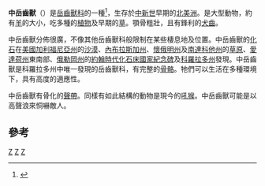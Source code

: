 {{noteTA
|1=zh-hans:中岳齿兽;zh-hant:中岳齒獸
}}
{{Automatic taxobox
| taxon = Mesoreodon
| authority = Scott, 1893
| image = Mesoreodonskull.jpg
| fossil_range = 早[[中新世|中新世]]
| status = fossil
| type_species = †''Mesoreodon chelonyx''
| subdivision_ranks = [[種|種]]
| subdivision =
* ''M. chelonyx''
* ''M. floridensis''
* ''M. minor''
}}

'''中岳齒獸'''（{{lang|la|''Mesoreodon''}}）是[[岳齒獸科|岳齒獸科]]的一種<ref name=stevens>{{Cite book en|author=M. S. Stevens and J. B. Stevens|year=1996|chapter=Merycoidodontinae and Miniochoerinae|editor=D. R. Prothero and R. J. Emry (eds.)|title=The terrestrial Eocene-Oligocene transition in North America|pages=498-573}}</ref>，生存於[[中新世|中新世]]早期的[[北美洲|北美洲]]。是大型動物，約有[[羊|羊]]的大小，吃多種的[[植物|植物]]及早期的[[草|草]]。顎骨粗壯，且有鋒利的[[犬齒|犬齒]]。

中岳齒獸分佈很廣，不像其他岳齒獸科般限制在某些棲息地及位置。中岳齒獸的[[化石|化石]]在[[美國|美國]][[加利福尼亞州|加利福尼亞州]]的[[沙漠|沙漠]]、[[內布拉斯加州|內布拉斯加州]]、[[懷俄明州|懷俄明州]]及[[南達科他州|南達科他州]]的[[草原|草原]]、[[愛達荷州|愛達荷州]]東南部、[[俄勒岡州|俄勒岡州]]的[[約翰時代化石床國家紀念碑|約翰時代化石床國家紀念碑]]及[[科羅拉多州|科羅拉多州]]發現。中岳齒獸是科羅拉多州中唯一發現的岳齒獸科，有完整的[[骨骼|骨骼]]。牠們可以生活在多種環境下，具有高度的適應性。

中岳齒獸有骨化的[[聲帶|聲帶]]。同樣有如此結構的動物是現今的[[吼猴|吼猴]]。中岳齒獸可能是以高聲浪來恫嚇敵人。

==參考==
{{reflist}}
{{Taxonbar|from=Q10875417}}

[[Category:岳齒獸科|Z]]
[[Category:中新世哺乳類|Z]]
[[Category:1893年描述的分类群|Z]]